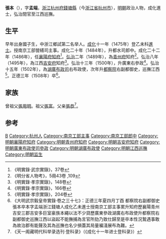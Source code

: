 {{Otheruses|other=名为张本的其他人物|张本}}
{{Otheruses|other=名为张孟端的其他人物|张孟端}}
{{明清人物信息框
| 姓名 = 張本
| 原名 =
| 圖片名稱 = 
| 圖片大小 = 220px
| 圖片說明 = 
| 最高職務 = 巡撫江西都察院右副都御史
| 國家 = 大明
| 爵位 =
| 籍貫 = [[浙江|浙江]][[杭州府|杭州府]][[錢塘縣|錢塘縣]]
| 族裔 = 
| 字號 = 字孟端
| 室名 = 
| 諡號 = 
| 出生日期 = 正統二年（1437年）
| 出生地點 = 
| 逝世日期 = 正德三年（1508年）
| 逝世地點 = 
| 墓葬 =
| 配偶 =
| 親屬 = 
| 出身 = 
*成化十一年乙未科進士出身
| 經歷 = 
| 著作 =
}}

'''張本'''（{{bd|1437年||1508年|catIdx=Z}}），字'''孟端'''，[[浙江|浙江]][[杭州府|杭州府]][[錢塘縣|錢塘縣]]（今[[浙江省|浙江省]][[杭州市|杭州市]]），[[明朝|明朝]]政治人物，成化進士，弘治間官至江西巡撫。

==生平==
早年出身國子生，中浙江鄉試第二名举人。[[成化|成化]]十一年（1475年）登乙未科[[進士|進士]]。授南京工部營繕司主事。成化二十年（1484年），升都水司郎中。成化二十二年（1486年），任[[襄陽府|襄陽府]][[知府|知府]]<ref>《明實錄·武宗實錄》，37卷</ref>。[[弘治_(明)|弘治]]二年（1489年），為[[青州府|青州府]]知府<ref>《明分省人物考》，5冊43卷 ,109</ref>。弘治八年（1495年），為江西[[吉安府|吉安府]]知府<ref>《明實錄·孝宗實錄》，148卷</ref>。弘治十三年（1500年），升廣東右參政<ref>《明實錄·孝宗實錄》，166卷</ref>。弘治十五年（1502年），為[[湖廣布政司|湖廣布政司]]右布政使，次年升[[都察院|都察院]]右副都御史，巡撫江西<ref>《明實錄·孝宗實錄》，204卷</ref>。正德三年（1508年）卒<ref>《大明武宗毅皇帝實錄·卷之三十七》：正德三年夏四月丁酉 都察院右副都御史張本卒本字孟端浙江錢塘人成化乙未進士授南京工部主事累升知府歷襄陽青州吉安三郡吉安多巨室豪族本繩以法不少貸歷廣東參政湖廣右布政使升都察院右副都御史巡撫江西以盜起不能撫捕為言官所劾乃致仕歸至是卒本性況鷙遇事敢為故治郡有能聲及其為巡撫也名少損蓋其局量褊淺展布為難。</ref>。

==家族==
曾祖父[[張用明|張用明]]。祖父[[張富|張富]]。父亲[[張恭|張恭]]<ref>《天一阁藏明代科举录选刊·登科录》（《成化十一年进士登科录》）</ref>。

==参考==
{{reflist}}

{{成化十一年乙未科殿試金榜}}

{{Authority control}}
{{DEFAULTSORT:Zhang張}}
[[Category:張姓|B]]
[[Category:杭州人|Category:杭州人]]
[[Category:南京工部主事|Category:南京工部主事]]
[[Category:南京工部郎中|Category:南京工部郎中]]
[[Category:明朝襄陽府知府|Category:明朝襄陽府知府]]
[[Category:明朝青州府知府|Category:明朝青州府知府]]
[[Category:明朝吉安府知府|Category:明朝吉安府知府]]
[[Category:明朝廣東布政使司參政|Category:明朝廣東布政使司參政]]
[[Category:明朝湖廣布政使|Category:明朝湖廣布政使]]
[[Category:明朝江西巡撫|Category:明朝江西巡撫]]
[[Category:明朝监生|Category:明朝监生]]